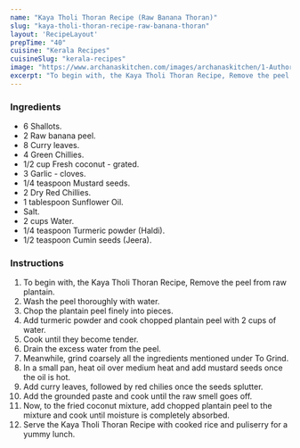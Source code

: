 ---
name: "Kaya Tholi Thoran Recipe (Raw Banana Thoran)"
slug: "kaya-tholi-thoran-recipe-raw-banana-thoran"
layout: 'RecipeLayout'
prepTime: "40"
cuisine: "Kerala Recipes"
cuisineSlug: "kerala-recipes"
image: "https://www.archanaskitchen.com/images/archanaskitchen/1-Author/Karthika_Gopalakrishnan/Kaya_Tholi_Thoran.jpg"
excerpt: "To begin with, the Kaya Tholi Thoran Recipe, Remove the peel from raw plantain"
---

### Ingredients

- 6 Shallots.
- 2 Raw banana peel.
- 8 Curry leaves.
- 4 Green Chillies.
- 1/2 cup Fresh coconut - grated.
- 3 Garlic - cloves.
- 1/4 teaspoon Mustard seeds.
- 2 Dry Red Chillies.
- 1 tablespoon Sunflower Oil.
- Salt.
- 2 cups Water.
- 1/4 teaspoon Turmeric powder (Haldi).
- 1/2 teaspoon Cumin seeds (Jeera).

### Instructions

1. To begin with, the Kaya Tholi Thoran Recipe, Remove the peel from raw plantain.
1. Wash the peel thoroughly with water.
1. Chop the plantain peel finely into pieces.
1. Add turmeric powder and cook chopped plantain peel with 2 cups of water.
1. Cook until they become tender.
1. Drain the excess water from the peel.
1. Meanwhile, grind coarsely all the ingredients mentioned under To Grind.
1. In a small pan, heat oil over medium heat and add mustard seeds once the oil is hot.
1. Add curry leaves, followed by red chilies once the seeds splutter.
1. Add the grounded paste and cook until the raw smell goes off.
1. Now, to the fried coconut mixture, add chopped plantain peel to the mixture and cook until moisture is completely absorbed.
1. Serve the Kaya Tholi Thoran Recipe with cooked rice and puliserry for a yummy lunch.

